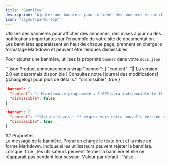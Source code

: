 ```yaml
---
title: "Bannière"
description: "Ajoutez une bannière pour afficher des annonces et notifications importantes à l’échelle du site"
icon: "layout-panel-top"
---
```


Utilisez des bannières pour afficher des annonces, des mises à jour ou des notifications importantes sur l’ensemble de votre site de documentation. Les bannières apparaissent en haut de chaque page, prennent en charge le formatage Markdown et peuvent être rendues dismissibles.

Pour ajouter une bannière, utilisez la propriété `banner` dans votre `docs.json` :

<CodeGroup>
  ```json Product announcements wrap
  "banner": {
    "content": "🚀 La version 2.0 est désormais disponible ! Consultez notre [journal des modifications](/changelog) pour plus de détails.",
    "dismissible": true 
  }
  ```

  ```json Maintenance notices wrap
  "banner": {
    "content": "⚠️ Maintenance programmée : l’API sera indisponible le 15 décembre, de 2 h à 4 h UTC",
    "dismissible": false
  }
  ```

  ```json Required actions wrap
  "banner": {
    "content": "**Action requise :** migrez vers notre nouvelle version d’ici le 1er janvier. [Guide de migration](/migration)",
    "dismissible": true
  }
  ```
</CodeGroup>

<div id="properties">
  ## Propriétés
</div>

<ResponseField name="content" type="string" required>
  Le message de la bannière. Prend en charge le texte brut et la mise en forme Markdown.
</ResponseField>

<ResponseField name="dismissible" type="boolean">
  Indique si les utilisateurs peuvent rejeter la bannière. Lorsque `true`, les utilisateurs peuvent fermer la bannière et elle ne réapparaît pas pendant leur session. Valeur par défaut : `false`.
</ResponseField>